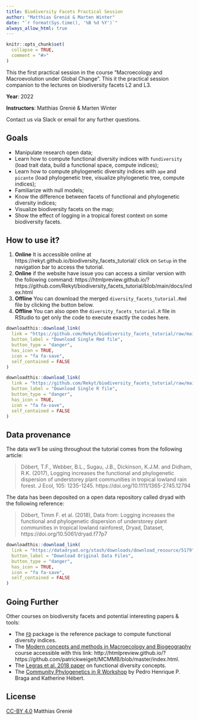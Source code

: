 ```yaml
---
title: Biodiversity Facets Practical Session
author: "Matthias Grenié & Marten Winter"
date: "`r format(Sys.time(), '%B %d %Y')`"
always_allow_html: true
---
```


<!-- README.md is generated from README.Rmd. Please edit that file -->

```r
knitr::opts_chunk$set(
  collapse = TRUE,
  comment = "#>"
)
```

This the first practical session in the course "Macroecology and Macroevolution under Global Change". This it the practical session companion to the lectures on biodiversity facets L2 and L3.

**Year**: 2022

**Instructors**: Matthias Grenié & Marten Winter

Contact us via Slack or email for any further questions.


## Goals

* Manipulate research open data;
* Learn how to compute functional diversity indices with `fundiversity` (load trait data, build a functional space, compute indices);
* Learn how to compute phylogenetic diversity indices with `ape` and `picante` (load phylogenetic tree, visualize phylogenetic tree, compute indices);
* Familiarize with null models;
* Know the difference between facets of functional and phylogenetic diversity indices;
* Visualize biodiversity facets on the map;
* Show the effect of logging in a tropical forest context on some biodiversity facets.

## How to use it?

1. **Online** It is accessible online at https://rekyt.github.io/biodiversity_facets_tutorial/ click on `Setup` in the navigation bar to access the tutorial.
1. **Online** if the website have issue you can access a similar version with the following command: https://htmlpreview.github.io/?https://github.com/Rekyt/biodiversity_facets_tutorial/blob/main/docs/index.html
1. **Offline** You can download the merged `diversity_facets_tutorial.Rmd` file by clicking the button below.
1. **Offline** You can also open the `diversity_facets_tutorial.R` file in RStudio to get only the code to execute exactly the codes here.


```r
downloadthis::download_link(
  link = "https://github.com/Rekyt/biodiversity_facets_tutorial/raw/main/diversity_facets_tutorial.Rmd",
  button_label = "Download Single Rmd file",
  button_type = "danger",
  has_icon = TRUE,
  icon = "fa fa-save",
  self_contained = FALSE
)
```

```r
downloadthis::download_link(
  link = "https://github.com/Rekyt/biodiversity_facets_tutorial/raw/main/diversity_facets_tutorial.R",
  button_label = "Download Single R file",
  button_type = "danger",
  has_icon = TRUE,
  icon = "fa fa-save",
  self_contained = FALSE
)
```

## Data provenance

The data we'll be using throughout the tutorial comes from the following article: 

> Döbert, T.F., Webber, B.L., Sugau, J.B., Dickinson, K.J.M. and Didham, R.K. (2017), Logging increases the functional and phylogenetic dispersion of understorey plant communities in tropical lowland rain forest. J Ecol, 105: 1235-1245. https://doi.org/10.1111/1365-2745.12794

The data has been deposited on a open data repository called dryad with the following reference:

> Döbert, Timm F. et al. (2018), Data from: Logging increases the functional and phylogenetic dispersion of understorey plant communities in tropical lowland rainforest, Dryad, Dataset, https://doi.org/10.5061/dryad.f77p7

```r
downloadthis::download_link(
  link = "https://datadryad.org/stash/downloads/download_resource/5179",
  button_label = "Download Original Data Files",
  button_type = "danger",
  has_icon = TRUE,
  icon = "fa fa-save",
  self_contained = FALSE
)
```

## Going Further

Other courses on biodiversity facets and potential interesting papers & tools:

* The [`FD`](https://cran.r-project.org/package=FD) package is the reference package to compute functional diversity indices.
* The [Modern concepts and methods in Macroecology and Biogeography](https://github.com/patrickweigelt/MCMMB/) course accessible with this link: http://htmlpreview.github.io/?https://github.com/patrickweigelt/MCMMB/blob/master/index.html.
* The [Legras et al. 2018 paper](https://doi.org/10.1016/j.actao.2018.02.007) on functional diversity concepts.
* The [Community Phylogenetics in R Workshop](https://pedrohbraga.github.io/CommunityPhylogenetics-Workshop/CommunityPhylogenetics-Workshop.html) by Pedro Henrique P. Braga and Katherine Hébert.


## License

[CC-BY 4.0](https://creativecommons.org/licenses/by/4.0/) Matthias Grenié
